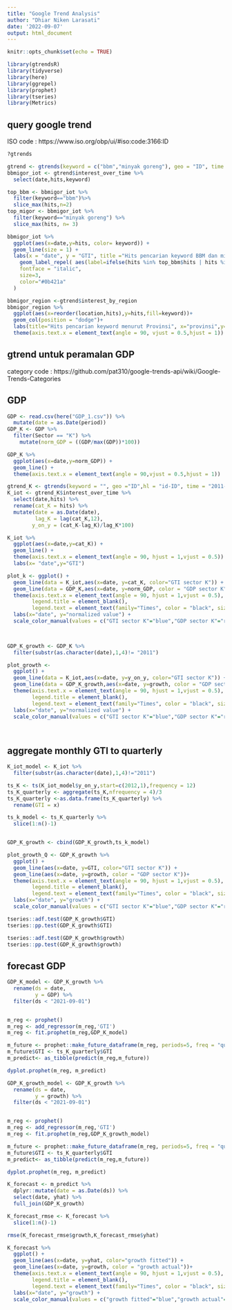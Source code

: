 ---
title: "Google Trend Analysis"
author: "Dhiar Niken Larasati"
date: '2022-09-07'
output: html_document
---

```{r setup, include=FALSE}
knitr::opts_chunk$set(echo = TRUE)
```



```{r package}
library(gtrendsR)
library(tidyverse)
library(here)
library(ggrepel)
library(prophet)
library(tseries)
library(Metrics)
```


## query google trend


ISO code : https://www.iso.org/obp/ui/#iso:code:3166:ID 

```{r}
?gtrends

gtrend <- gtrends(keyword = c("bbm","minyak goreng"), geo = "ID", time = "2022-01-01 2022-09-08", hl = "id-ID")
bbmigor_iot <- gtrend$interest_over_time %>%
  select(date,hits,keyword)
```

```{r, fig.width=12, fig.height=5}
top_bbm <- bbmigor_iot %>%
  filter(keyword=="bbm")%>%
  slice_max(hits,n=2)
top_migor <- bbmigor_iot %>%
  filter(keyword=="minyak goreng") %>%
  slice_max(hits, n= 3)

bbmigor_iot %>%
  ggplot(aes(x=date,y=hits, color= keyword)) +
  geom_line(size = 1) +
  labs(x = "date", y = "GTI", title ="Hits pencarian keyword BBM dan minyak goreng di Indonesia tahun 2022") + 
    geom_label_repel( aes(label=ifelse(hits %in% top_bbm$hits | hits %in% top_migor$hits, paste(as.character(date),":",as.character(hits)),"")),
    fontface = "italic",
    size=3,
    color="#0b421a"
  )

```

```{r, fig.height=5, fig.width=12}
bbmigor_region <-gtrend$interest_by_region
bbmigor_region %>%
  ggplot(aes(x=reorder(location,hits),y=hits,fill=keyword))+
  geom_col(position = "dodge")+
  labs(title="Hits pencarian keyword menurut Provinsi", x="provinsi",y="GTI")+
  theme(axis.text.x = element_text(angle = 90, vjust = 0.5,hjust = 1))

```

## gtrend untuk peramalan GDP
category code : https://github.com/pat310/google-trends-api/wiki/Google-Trends-Categories

## GDP
```{r}
GDP <- read.csv(here("GDP_1.csv")) %>%
  mutate(date = as.Date(period))  
GDP_K <- GDP %>%
  filter(Sector == "K") %>%
    mutate(norm_GDP = ((GDP/max(GDP))*100)) 
```

```{r, fig.width=12,fig.height=5}
GDP_K %>%
  ggplot(aes(x=date,y=norm_GDP)) +
  geom_line() +
  theme(axis.text.x = element_text(angle = 90,vjust = 0.5,hjust = 1))
```

```{r, fig.height=5, fig.width=12}
gtrend_K <- gtrends(keyword = "", geo ="ID",hl = "id-ID", time = "2011-01-01 2022-09-08", category = 7)
K_iot <- gtrend_K$interest_over_time %>%
  select(date,hits) %>%
  rename(cat_K = hits) %>%
  mutate(date = as.Date(date),
         lag_K = lag(cat_K,12),
        y_on_y = (cat_K-lag_K)/lag_K*100)

K_iot %>%
  ggplot(aes(x=date,y=cat_K)) +
  geom_line() +
  theme(axis.text.x = element_text(angle = 90, hjust = 1,vjust = 0.5)) +
  labs(x= "date",y="GTI")
```


```{r, fig.height=5,fig.width=12}
plot_k <- ggplot() +
  geom_line(data = K_iot,aes(x=date, y=cat_K, color="GTI sector K")) +
  geom_line(data = GDP_K,aes(x=date, y=norm_GDP, color = "GDP sector K"))+
  theme(axis.text.x = element_text(angle = 90, hjust = 1,vjust = 0.5),
        legend.title = element_blank(),
        legend.text = element_text(family="Times", color = "black", size = 10)) +
  labs(x="date", y="normalized value") +
  scale_color_manual(values = c("GTI sector K"="blue","GDP sector K"="red")) 

  
```

```{r, fig.height=5,fig.width=12}
GDP_K_growth <- GDP_K %>%
  filter(substr(as.character(date),1,4)!= "2011")

plot_growth <- 
  ggplot() +
  geom_line(data = K_iot,aes(x=date, y=y_on_y, color="GTI sector K")) +
  geom_line(data = GDP_K_growth,aes(x=date, y=growth, color = "GDP sector K"))+
  theme(axis.text.x = element_text(angle = 90, hjust = 1,vjust = 0.5),
        legend.title = element_blank(),
        legend.text = element_text(family="Times", color = "black", size = 10)) +
  labs(x="date", y="normalized value") +
  scale_color_manual(values = c("GTI sector K"="blue","GDP sector K"="red")) 

  
```

## aggregate monthly GTI to quarterly
```{r}
K_iot_model <- K_iot %>%
  filter(substr(as.character(date),1,4)!="2011")

ts_K <- ts(K_iot_model$y_on_y,start=c(2012,1),frequency = 12)
ts_K_quarterly <- aggregate(ts_K,nfrequency = 4)/3
ts_K_quarterly <-as.data.frame(ts_K_quarterly) %>%
  rename(GTI = x)

ts_k_model <- ts_K_quarterly %>%
  slice(1:n()-1)


GDP_K_growth <- cbind(GDP_K_growth,ts_k_model)

```

```{r, fig.height=5,fig.width=12}
plot_growth_Q <- GDP_K_growth %>%
  ggplot() +
  geom_line(aes(x=date, y=GTI, color="GTI sector K")) +
  geom_line(aes(x=date, y=growth, color = "GDP sector K"))+
  theme(axis.text.x = element_text(angle = 90, hjust = 1,vjust = 0.5),
        legend.title = element_blank(),
        legend.text = element_text(family="Times", color = "black", size = 10)) +
  labs(x="date", y="growth") +
  scale_color_manual(values = c("GTI sector K"="blue","GDP sector K"="red")) 
```

```{r}
tseries::adf.test(GDP_K_growth$GTI)
tseries::pp.test(GDP_K_growth$GTI)

tseries::adf.test(GDP_K_growth$growth)
tseries::pp.test(GDP_K_growth$growth)
```
## forecast GDP 
```{r}
GDP_K_model <- GDP_K_growth %>%
  rename(ds = date,
         y = GDP) %>%
  filter(ds < "2021-09-01")


m_reg <- prophet()
m_reg <- add_regressor(m_reg,'GTI') 
m_reg <- fit.prophet(m_reg,GDP_K_model)

m_future <- prophet::make_future_dataframe(m_reg, periods=5, freq = "quarter")
m_future$GTI <- ts_K_quarterly$GTI
m_predict<- as_tibble(predict(m_reg,m_future))

dyplot.prophet(m_reg, m_predict)
```
```{r}
GDP_K_growth_model <- GDP_K_growth %>%
  rename(ds = date,
         y = growth) %>%
  filter(ds < "2021-09-01")


m_reg <- prophet()
m_reg <- add_regressor(m_reg,'GTI') 
m_reg <- fit.prophet(m_reg,GDP_K_growth_model)

m_future <- prophet::make_future_dataframe(m_reg, periods=5, freq = "quarter")
m_future$GTI <- ts_K_quarterly$GTI
m_predict<- as_tibble(predict(m_reg,m_future))

dyplot.prophet(m_reg, m_predict)
```


```{r}
K_forecast <- m_predict %>%
  dplyr::mutate(date = as.Date(ds)) %>%
  select(date, yhat) %>%
  full_join(GDP_K_growth)

K_forecast_rmse <- K_forecast %>%
  slice(1:n()-1)

rmse(K_forecast_rmse$growth,K_forecast_rmse$yhat)
```

```{r, fig.width=12,fig.height=5}
K_forecast %>%
  ggplot() +
  geom_line(aes(x=date, y=yhat, color="growth fitted")) +
  geom_line(aes(x=date, y=growth, color = "growth actual"))+
  theme(axis.text.x = element_text(angle = 90, hjust = 1,vjust = 0.5),
        legend.title = element_blank(),
        legend.text = element_text(family="Times", color = "black", size = 10)) +
  labs(x="date", y="growth") +
  scale_color_manual(values = c("growth fitted"="blue","growth actual"="red")) 
```










